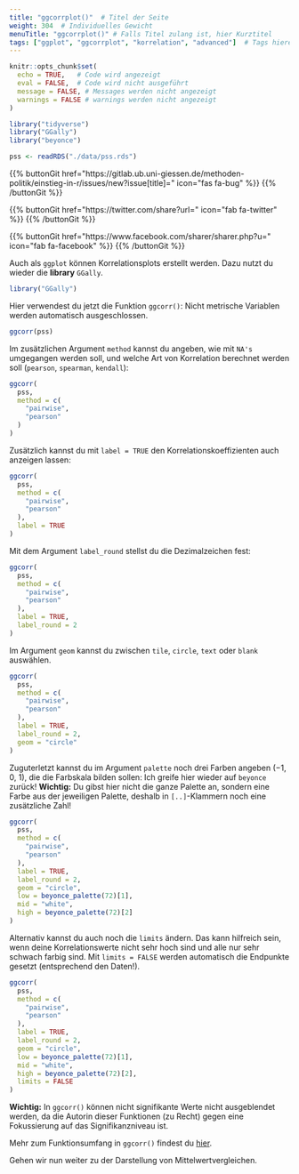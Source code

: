 ```yaml
---
title: "ggcorrplot()"  # Titel der Seite
weight: 304  # Individuelles Gewicht 
menuTitle: "ggcorrplot()" # Falls Titel zulang ist, hier Kurztitel
tags: ["ggplot", "ggcorrplot", "korrelation", "advanced"]  # Tags hiereinsetzen; Kurzwort, was auf der Seite passsiert
---
```

```r
knitr::opts_chunk$set(
  echo = TRUE,   # Code wird angezeigt
  eval = FALSE,  # Code wird nicht ausgeführt
  message = FALSE, # Messages werden nicht angezeigt
  warnings = FALSE # warnings werden nicht angezeigt
)

library("tidyverse")
library("GGally")
library("beyonce")

pss <- readRDS("./data/pss.rds")
```

{{% buttonGit href=\"https\:\/\/gitlab.ub.uni-giessen.de\/methoden-politik\/einstieg-in-r\/issues\/new?issue[title]=\" icon=\"fas fa-bug\" %}} {{% /buttonGit %}} 

{{% buttonGit href=\"https\:\/\/twitter.com\/share?url=\" icon=\"fab fa-twitter\" %}} {{% /buttonGit %}}

{{% buttonGit href=\"https\:\/\/www.facebook.com\/sharer\/sharer.php?u=\" icon=\"fab fa-facebook\" %}} {{% /buttonGit %}}

Auch als `ggplot` können Korrelationsplots erstellt werden. Dazu nutzt du wieder die **library** `GGally`.

```r
library("GGally")
```

Hier verwendest du jetzt die Funktion `ggcorr()`: Nicht metrische Variablen werden automatisch ausgeschlossen.

```r
ggcorr(pss)
```

Im zusätzlichen Argument `method` kannst du angeben, wie mit `NA's` umgegangen werden soll, und welche Art von Korrelation berechnet werden soll (`pearson`, `spearman`, `kendall`):

```r
ggcorr(
  pss,
  method = c(
    "pairwise",
    "pearson"
  )
)
```

Zusätzlich kannst du mit `label = TRUE` den Korrelationskoeffizienten auch anzeigen lassen:

```r
ggcorr(
  pss,
  method = c(
    "pairwise",
    "pearson"
  ),
  label = TRUE
)
```

Mit dem Argument `label_round` stellst du die Dezimalzeichen fest:
```r
ggcorr(
  pss,
  method = c(
    "pairwise",
    "pearson"
  ),
  label = TRUE,
  label_round = 2
)
```

Im Argument `geom` kannst du zwischen `tile`, `circle`, `text` oder `blank` auswählen. 
```r
ggcorr(
  pss,
  method = c(
    "pairwise",
    "pearson"
  ),
  label = TRUE,
  label_round = 2,
  geom = "circle"
)
```

Zuguterletzt kannst du im Argument `palette` noch drei Farben angeben ($-1$, $0$, $1$), die die Farbskala bilden sollen: Ich greife hier wieder auf `beyonce` zurück! **Wichtig:** Du gibst hier nicht die ganze Palette an, sondern eine Farbe aus der jeweiligen Palette, deshalb in `[..]`-Klammern noch eine zusätzliche Zahl!
```r
ggcorr(
  pss,
  method = c(
    "pairwise",
    "pearson"
  ),
  label = TRUE,
  label_round = 2,
  geom = "circle",
  low = beyonce_palette(72)[1],
  mid = "white", 
  high = beyonce_palette(72)[2]
)
```

Alternativ kannst du auch noch die `limits` ändern. Das kann hilfreich sein, wenn deine Korrelationswerte nicht sehr hoch sind und alle nur sehr schwach farbig sind. Mit `limits = FALSE` werden automatisch die Endpunkte gesetzt (entsprechend den Daten!).
```r
ggcorr(
  pss,
  method = c(
    "pairwise",
    "pearson"
  ),
  label = TRUE,
  label_round = 2,
  geom = "circle",
  low = beyonce_palette(72)[1],
  mid = "white", 
  high = beyonce_palette(72)[2],
  limits = FALSE
)
```

**Wichtig:** In `ggcorr()` können nicht signifikante Werte nicht ausgeblendet werden, da die Autorin dieser Funktionen (zu Recht) gegen eine Fokussierung auf das Signifikanzniveau ist. 

Mehr zum Funktionsumfang in `ggcorr()` findest du [hier](https://ggobi.github.io/ggally/reference/ggcorr.html?q=ggcorr).

Gehen wir nun weiter zu der Darstellung von Mittelwertvergleichen.